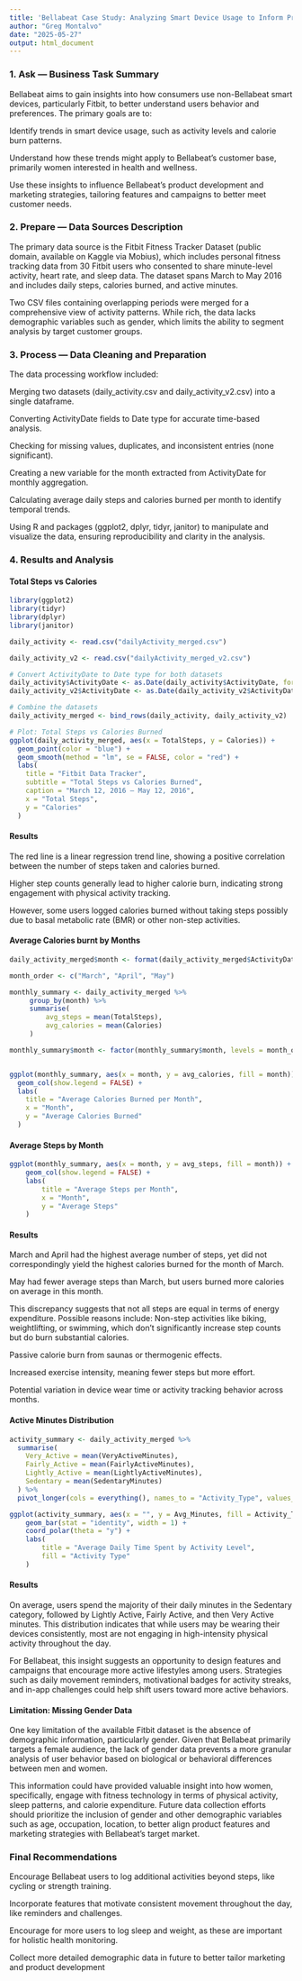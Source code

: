 ```yaml
---
title: 'Bellabeat Case Study: Analyzing Smart Device Usage to Inform Product and Marketing Strategy'
author: "Greg Montalvo"
date: "2025-05-27"
output: html_document
---
```


### 1. Ask — Business Task Summary

Bellabeat aims to gain insights into how consumers use non-Bellabeat smart devices, particularly Fitbit, to better understand users behavior and preferences. The primary goals are to:

Identify trends in smart device usage, such as activity levels and calorie burn patterns.

Understand how these trends might apply to Bellabeat’s customer base, primarily women interested in health and wellness.

Use these insights to influence Bellabeat’s product development and marketing strategies, tailoring features and campaigns to better meet customer needs.


### 2. Prepare — Data Sources Description
The primary data source is the Fitbit Fitness Tracker Dataset (public domain, available on Kaggle via Mobius), which includes personal fitness tracking data from 30 Fitbit users who consented to share minute-level activity, heart rate, and sleep data. The dataset spans March to May 2016 and includes daily steps, calories burned, and active minutes.

Two CSV files containing overlapping periods were merged for a comprehensive view of activity patterns. While rich, the data lacks demographic variables such as gender, which limits the ability to segment analysis by target customer groups.


### 3. Process — Data Cleaning and Preparation

The data processing workflow included:

Merging two datasets (daily_activity.csv and daily_activity_v2.csv) into a single dataframe.

Converting ActivityDate fields to Date type for accurate time-based analysis.

Checking for missing values, duplicates, and inconsistent entries (none significant).

Creating a new variable for the month extracted from ActivityDate for monthly aggregation.

Calculating average daily steps and calories burned per month to identify temporal trends.

Using R and packages (ggplot2, dplyr, tidyr, janitor) to manipulate and visualize the data, ensuring reproducibility and clarity in the analysis.

### 4. Results and Analysis

#### Total Steps vs Calories
```r
library(ggplot2)
library(tidyr)
library(dplyr)
library(janitor)

daily_activity <- read.csv("dailyActivity_merged.csv") 

daily_activity_v2 <- read.csv("dailyActivity_merged_v2.csv") 

# Convert ActivityDate to Date type for both datasets
daily_activity$ActivityDate <- as.Date(daily_activity$ActivityDate, format = "%m/%d/%Y")
daily_activity_v2$ActivityDate <- as.Date(daily_activity_v2$ActivityDate, format = "%m/%d/%Y")

# Combine the datasets
daily_activity_merged <- bind_rows(daily_activity, daily_activity_v2)

# Plot: Total Steps vs Calories Burned
ggplot(daily_activity_merged, aes(x = TotalSteps, y = Calories)) +
  geom_point(color = "blue") +
  geom_smooth(method = "lm", se = FALSE, color = "red") +
  labs(
    title = "Fitbit Data Tracker",
    subtitle = "Total Steps vs Calories Burned",
    caption = "March 12, 2016 – May 12, 2016",
    x = "Total Steps",
    y = "Calories"
  )
```

#### Results
The red line is a linear regression trend line, showing a positive correlation between the number of steps taken and calories burned.

Higher step counts generally lead to higher calorie burn, indicating strong engagement with physical activity tracking.

However, some users logged calories burned without taking steps possibly due to basal metabolic rate (BMR) or other non-step activities.


#### Average Calories burnt by Months
```r
daily_activity_merged$month <- format(daily_activity_merged$ActivityDate, "%B")

month_order <- c("March", "April", "May")

monthly_summary <- daily_activity_merged %>%
     group_by(month) %>%
     summarise(
         avg_steps = mean(TotalSteps),
         avg_calories = mean(Calories)
     )

monthly_summary$month <- factor(monthly_summary$month, levels = month_order, ordered = TRUE)


ggplot(monthly_summary, aes(x = month, y = avg_calories, fill = month)) +
  geom_col(show.legend = FALSE) +
  labs(
    title = "Average Calories Burned per Month",
    x = "Month",
    y = "Average Calories Burned"
  )
```

#### Average Steps by Month
```r
ggplot(monthly_summary, aes(x = month, y = avg_steps, fill = month)) +
    geom_col(show.legend = FALSE) +
    labs(
        title = "Average Steps per Month",
        x = "Month",
        y = "Average Steps"
    )
```

#### Results
March and April had the highest average number of steps, yet did not correspondingly yield the highest calories burned for the month of March.

May had fewer average steps than March, but users burned more calories on average in this month.

This discrepancy suggests that not all steps are equal in terms of energy expenditure. Possible reasons include:
Non-step activities like biking, weightlifting, or swimming, which don’t significantly increase step counts but do burn substantial calories.

Passive calorie burn from saunas or thermogenic effects.

Increased exercise intensity, meaning fewer steps but more effort.

Potential variation in device wear time or activity tracking behavior across months.

#### Active Minutes Distribution
```r
activity_summary <- daily_activity_merged %>%
  summarise(
    Very_Active = mean(VeryActiveMinutes),
    Fairly_Active = mean(FairlyActiveMinutes),
    Lightly_Active = mean(LightlyActiveMinutes),
    Sedentary = mean(SedentaryMinutes)
  ) %>%
  pivot_longer(cols = everything(), names_to = "Activity_Type", values_to = "Avg_Minutes")

ggplot(activity_summary, aes(x = "", y = Avg_Minutes, fill = Activity_Type)) +
    geom_bar(stat = "identity", width = 1) +
    coord_polar(theta = "y") +
    labs(
        title = "Average Daily Time Spent by Activity Level",
        fill = "Activity Type"
    ) 
```

#### Results

On average, users spend the majority of their daily minutes in the Sedentary category, followed by Lightly Active, Fairly Active, and then Very Active minutes. This distribution indicates that while users may be wearing their devices consistently, most are not engaging in high-intensity physical activity throughout the day.

For Bellabeat, this insight suggests an opportunity to design features and campaigns that encourage more active lifestyles among users. Strategies such as daily movement reminders, motivational badges for activity streaks, and in-app challenges could help shift users toward more active behaviors.

#### Limitation: Missing Gender Data
One key limitation of the available Fitbit dataset is the absence of demographic information, particularly gender. Given that Bellabeat primarily targets a female audience, the lack of gender data prevents a more granular analysis of user behavior based on biological or behavioral differences between men and women.

This information could have provided valuable insight into how women, specifically, engage with fitness technology in terms of physical activity, sleep patterns, and calorie expenditure. Future data collection efforts should prioritize the inclusion of gender and other demographic variables such as age, occupation, location, to better align product features and marketing strategies with Bellabeat’s target market. 


### Final Recommendations

Encourage Bellabeat users to log additional activities beyond steps, like cycling or strength training.

Incorporate features that motivate consistent movement throughout the day, like reminders and challenges.

Encourage for more users to log sleep and weight, as these are important for holistic health monitoring.

Collect more detailed demographic data in future to better tailor marketing and product development




